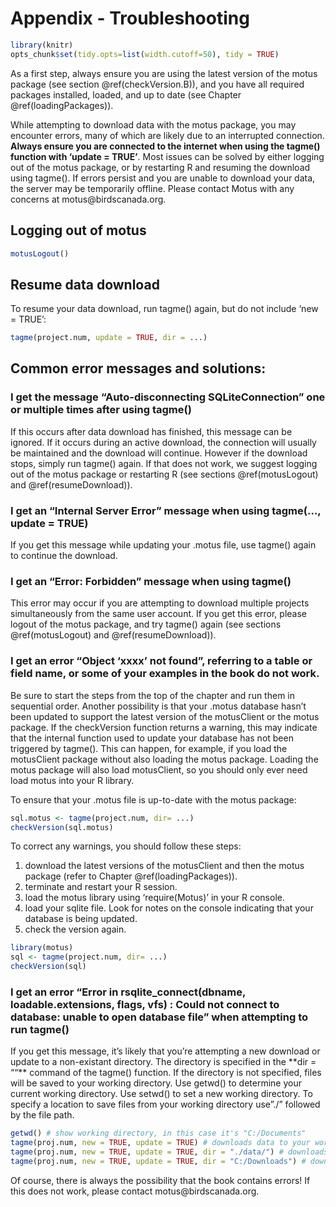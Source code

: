 # Appendix - Troubleshooting {#appendixB}

```r

library(knitr)
opts_chunk$set(tidy.opts=list(width.cutoff=50), tidy = TRUE)

```

As a first step, always ensure you are using the latest version of the motus package (see section \@ref(checkVersion.B)), and you have all required packages installed, loaded, and up to date (see Chapter \@ref(loadingPackages)).  

While attempting to download data with the motus package, you may encounter errors, many of which are likely due to an interrupted connection. **Always ensure you are connected to the internet when using the tagme() function with 'update = TRUE'**.  Most issues can be solved by either logging out of the motus package, or by restarting R and resuming the download using tagme(). If errors persist and you are unable to download your data, the server may be temporarily offline. Please contact Motus with any concerns at motus@birdscanada.org.

## Logging out of motus {#motusLogout}
```r
motusLogout()
```

## Resume data download {#resumeDownload}

To resume your data download, run tagme() again, but do not include 'new = TRUE':

```r
tagme(project.num, update = TRUE, dir = ...)
```

## Common error messages and solutions:

### I get the message "Auto-disconnecting SQLiteConnection" one or multiple times after using tagme()

If this occurs after data download has finished, this message can be ignored. If it occurs during an active download, the connection will usually be maintained and the download will continue. However if the download stops, simply run tagme() again. If that does not work, we suggest logging out of the motus package or restarting R (see sections \@ref(motusLogout) and \@ref(resumeDownload)).

### I get an "Internal Server Error" message when using tagme(..., update = TRUE)

If you get this message while updating your .motus file, use tagme() again to continue the download.

### I get an "Error: Forbidden" message when using tagme()

This error may occur if you are attempting to download multiple projects simultaneously from the same user account. If you get this error, please logout of the motus package, and try tagme() again (see sections \@ref(motusLogout) and \@ref(resumeDownload)).

### I get an error "Object 'xxxx' not found", referring to a table or field name, or some of your examples in the book do not work.  

Be sure to start the steps from the top of the chapter and run them in sequential order. Another possibility is that your .motus database hasn't been updated to support the latest version of the motusClient or the motus package. If the checkVersion function returns a warning, this may indicate that the internal function used to update your database has not been triggered by tagme(). This can happen, for example, if you load the motusClient package without also loading the motus package. Loading the motus package will also load motusClient, so you should only ever need load motus into your R library. 

To ensure that your .motus file is up-to-date with the motus package:

```r
sql.motus <- tagme(project.num, dir= ...)
checkVersion(sql.motus)
```

To correct any warnings, you should follow these steps:

1. download the latest versions of the motusClient and then the motus package (refer to Chapter \@ref(loadingPackages)).
2. terminate and restart your R session.
3. load the motus library using 'require(Motus)' in your R console.
4. load your sqlite file. Look for notes on the console indicating that your database is being updated.
5. check the version again.

```r
library(motus)
sql <- tagme(project.num, dir= ...)
checkVersion(sql)
```

### I get an error "Error in rsqlite_connect(dbname, loadable.extensions, flags, vfs) : Could not connect to database: unable to open database file" when attempting to run tagme()
If you get this message, it's likely that you're attempting a new download or update to a non-existant directory.  The directory is specified in the **dir = ""** command of the tagme() function. If the directory is not specified, files will be saved to your working directory. Use getwd() to determine your current working directory. Use setwd() to set a new working directory. To specify a location to save files from your working directory use "./" followed by the file path.
```r
getwd() # show working directory, in this case it's "C:/Documents"
tagme(proj.num, new = TRUE, update = TRUE) # downloads data to your working directory
tagme(proj.num, new = TRUE, update = TRUE, dir = "./data/") # downloads data to the data folder within your working directory ie. the file path C:/Documents/data
tagme(proj.num, new = TRUE, update = TRUE, dir = "C:/Downloads") # downloads data to the file path C:/Downloads
```



Of course, there is always the possibility that the book contains errors! If this does not work, please contact motus@birdscanada.org.